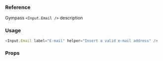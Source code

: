 ### Reference

Gympass `<Input.Email />` description

### Usage

```javascript reactLive=true
<Input.Email label="E-mail" helper="Insert a valid e-mail address" />
```

### Props

<PropsTable component="Input" platform="web" />
